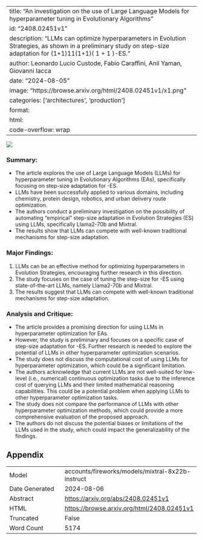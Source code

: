 
---
title: "An investigation on the use of Large Language Models for hyperparameter tuning in Evolutionary Algorithms"
id: "2408.02451v1"
description: "LLMs can optimize hyperparameters in Evolution Strategies, as shown in a preliminary study on step-size adaptation for (1+1)11(1+1)( 1 + 1 )-ES."
author: Leonardo Lucio Custode, Fabio Caraffini, Anil Yaman, Giovanni Iacca
date: "2024-08-05"
image: "https://browse.arxiv.org/html/2408.02451v1/x1.png"
categories: ['architectures', 'production']
format:
  html:
    code-overflow: wrap
---

![](https://browse.arxiv.org/html/2408.02451v1/x1.png)

### Summary:
- The article explores the use of Large Language Models (LLMs) for hyperparameter tuning in Evolutionary Algorithms (EAs), specifically focusing on step-size adaptation for -ES.
- LLMs have been successfully applied to various domains, including chemistry, protein design, robotics, and urban delivery route optimization.
- The authors conduct a preliminary investigation on the possibility of automating "empirical" step-size adaptation in Evolution Strategies (ES) using LLMs, specifically Llama2-70b and Mixtral.
- The results show that LLMs can compete with well-known traditional mechanisms for step-size adaptation.

### Major Findings:
1. LLMs can be an effective method for optimizing hyperparameters in Evolution Strategies, encouraging further research in this direction.
2. The study focuses on the case of tuning the step-size for -ES using state-of-the-art LLMs, namely Llama2-70b and Mixtral.
3. The results suggest that LLMs can compete with well-known traditional mechanisms for step-size adaptation.

### Analysis and Critique:
- The article provides a promising direction for using LLMs in hyperparameter optimization for EAs.
- However, the study is preliminary and focuses on a specific case of step-size adaptation for -ES. Further research is needed to explore the potential of LLMs in other hyperparameter optimization scenarios.
- The study does not discuss the computational cost of using LLMs for hyperparameter optimization, which could be a significant limitation.
- The authors acknowledge that current LLMs are not well-suited for low-level (i.e., numerical) continuous optimization tasks due to the inference cost of querying LLMs and their limited mathematical reasoning capabilities. This could be a potential problem when applying LLMs to other hyperparameter optimization tasks.
- The study does not compare the performance of LLMs with other hyperparameter optimization methods, which could provide a more comprehensive evaluation of the proposed approach.
- The authors do not discuss the potential biases or limitations of the LLMs used in the study, which could impact the generalizability of the findings.

## Appendix

|          |          |
|----------|----------|
| Model     | accounts/fireworks/models/mixtral-8x22b-instruct       |
| Date Generated     | 2024-08-06       |
| Abstract | [https://arxiv.org/abs/2408.02451v1](https://arxiv.org/abs/2408.02451v1)        |
| HTML     | [https://browse.arxiv.org/html/2408.02451v1](https://browse.arxiv.org/html/2408.02451v1)       |
| Truncated       | False       |
| Word Count       | 5174       |